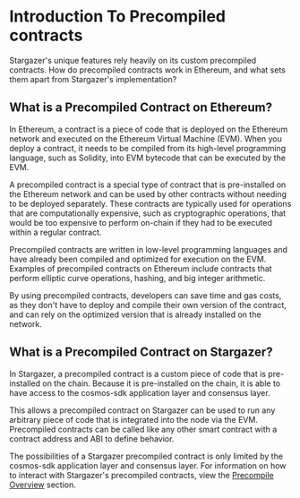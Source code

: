 # Introduction To Precompiled contracts

Stargazer's unique features rely heavily on its custom precompiled contracts. 
How do precompiled contracts work in Ethereum, and what sets them apart from Stargazer's implementation?

## What is a Precompiled Contract on Ethereum?

In Ethereum, a contract is a piece of code that is deployed on the Ethereum network and executed on the Ethereum Virtual Machine (EVM).
When you deploy a contract, it needs to be compiled from its high-level programming language, such as Solidity, into EVM bytecode that can be executed by the EVM.

A precompiled contract is a special type of contract that is pre-installed on the Ethereum network and can be used by other contracts without needing to be deployed
separately. These contracts are typically used for operations that are computationally expensive, such as cryptographic operations, that would be too expensive to 
perform on-chain if they had to be executed within a regular contract.

Precompiled contracts are written in low-level programming languages and have already been compiled and optimized for execution on the EVM. Examples of precompiled 
contracts on Ethereum include contracts that perform elliptic curve operations, hashing, and big integer arithmetic.

By using precompiled contracts, developers can save time and gas costs, as they don't have to deploy and compile their own version of the contract, and can rely 
on the optimized version that is already installed on the network.

## What is a Precompiled Contract on Stargazer?

In Stargazer, a precompiled contract is a custom piece of code that is pre-installed on the chain.
Because it is pre-installed on the chain, it is able to have access to the cosmos-sdk application
layer and consensus layer.

This allows a precompiled contract on Stargazer can be used to run
any arbitrary piece of code that is integrated into the node via the EVM. Precompiled contracts
can be called like any other smart contract with a contract address and ABI to define behavior.


The possibilities of a Stargazer precompiled contract is only limited by the cosmos-sdk application layer and consensus layer.
For information on how to interact with Stargazer's precompiled contracts, view the [Precompile Overview](../precompile-overview) section.

